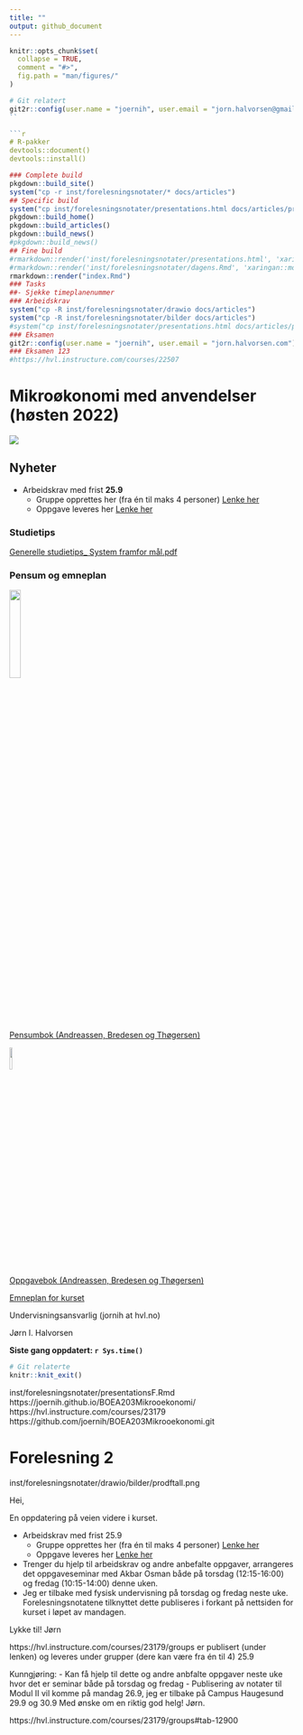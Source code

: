 ```yaml
--- 
title: ""
output: github_document
---
```


<!-- README.md is generated from README.Rmd. Please edit that file -->

```r
knitr::opts_chunk$set(
  collapse = TRUE,
  comment = "#>",
  fig.path = "man/figures/"
)
```


```r
# Git relatert
git2r::config(user.name = "joernih", user.email = "jorn.halvorsen@gmail.com")
``

```r
# R-pakker
devtools::document()
devtools::install()
```

```r
### Complete build
pkgdown::build_site()
system("cp -r inst/forelesningsnotater/* docs/articles")
## Specific build
system("cp inst/forelesningsnotater/presentations.html docs/articles/presentations.html")
pkgdown::build_home()
pkgdown::build_articles()
pkgdown::build_news()
#pkgdown::build_news()
## Fine build
#rmarkdown::render('inst/forelesningsnotater/presentations.html', 'xaringan::moon_reader')
#rmarkdown::render('inst/forelesningsnotater/dagens.Rmd', 'xaringan::moon_reader')
rmarkdown::render("index.Rmd")
### Tasks
##- Sjekke timeplanenummer
### Arbeidskrav
system("cp -R inst/forelesningsnotater/drawio docs/articles")
system("cp -R inst/forelesningsnotater/bilder docs/articles")
#system("cp inst/forelesningsnotater/presentations.html docs/articles/presentations.html")
### Eksamen
git2r::config(user.name = "joernih", user.email = "jorn.halvorsen.com")
### Eksamen 123
#https://hvl.instructure.com/courses/22507
```

# Mikroøkonomi med anvendelser (høsten 2022)

![](man/figures/abc.jpg)

## Nyheter
- Arbeidskrav med frist **25.9**
  - Gruppe opprettes her (fra én til maks 4 personer) [Lenke her](https://hvl.instructure.com/courses/23179/groups)
  - Oppgave leveres her [Lenke her](https://hvl.instructure.com/courses/23179/assignments/58706)

### Studietips

[Generelle studietips_ System framfor mål.pdf](https://github.com/joernih/BOEA203Mikrooekonomi/blob/main/inst/oppgaver/systemvsmaal.pdf)

### Pensum og emneplan

![](man/figures/pensum.jpg){width=20%}
<br>
[Pensumbok (Andreassen, Bredesen og Thøgersen)](https://www.cappelendammundervisning.no/_innforing-i-mikrookonomi-9788202640521)
<br>

![](man/figures/oppgaver.jpg){width=10%}

[Oppgavebok (Andreassen, Bredesen og Thøgersen)](https://www.cappelendammundervisning.no/_innforing-i-mikrookonomi-ovingsoppgaver-med-losningsforslag-9788202656485)
<br>

[Emneplan for kurset](https://www.hvl.no/studier/studieprogram/emne/41/b%C3%B8a203)

Undervisningsansvarlig (jornih at hvl.no)

Jørn I. Halvorsen

**Siste gang oppdatert: `r Sys.time()`**

```r
# Git relaterte
knitr::knit_exit()
```
inst/forelesningsnotater/presentationsF.Rmd
https://joernih.github.io/BOEA203Mikrooekonomi/
https://hvl.instructure.com/courses/23179
https://github.com/joernih/BOEA203Mikrooekonomi.git

# Forelesning 2
inst/forelesningsnotater/drawio/bilder/prodftall.png

Hei,

En oppdatering på veien videre i kurset.

- Arbeidskrav med frist 25.9
  - Gruppe opprettes her (fra én til maks 4 personer) [Lenke her](https://hvl.instructure.com/courses/23179/groups)
  - Oppgave leveres her [Lenke her](https://hvl.instructure.com/courses/23179/assignments/58706)
- Trenger du hjelp til arbeidskrav og andre anbefalte oppgaver, arrangeres det oppgaveseminar med Akbar Osman både
  på torsdag (12:15-16:00) og fredag (10:15-14:00) denne uken.
- Jeg er tilbake med fysisk undervisning på torsdag og fredag neste uke. Forelesningsnotatene tilknyttet dette publiseres i forkant på nettsiden for kurset i løpet av mandagen.

Lykke til!
Jørn

https://hvl.instructure.com/courses/23179/groups
 er publisert (under lenken) og leveres under grupper (dere kan være fra én til 4) 25.9



Kunngjøring:
- Kan få hjelp til dette og andre anbfalte oppgaver neste uke hvor det er seminar både på torsdag og fredag
- Publisering av notater til Modul II vil komme på mandag 26.9, jeg er tilbake på Campus Haugesund 29.9 og 30.9
Med ønske om en riktig god helg!
Jørn.

https://hvl.instructure.com/courses/23179/groups#tab-12900

